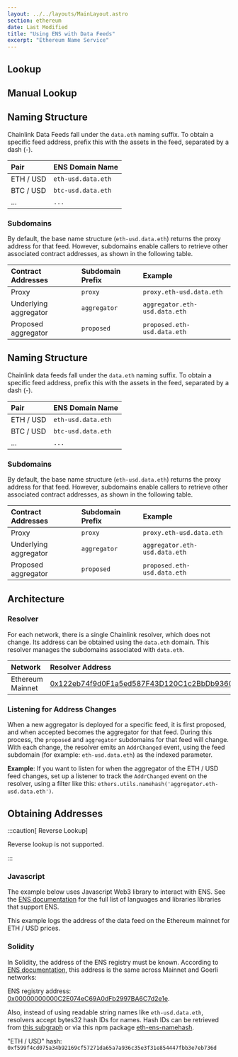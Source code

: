 ```yaml
---
layout: ../../layouts/MainLayout.astro
section: ethereum
date: Last Modified
title: "Using ENS with Data Feeds"
excerpt: "Ethereum Name Service"
---
```



## Lookup

<EnsLookupForm client:idle />

## Manual Lookup

<EnsManualLookupForm client:idle />

## Naming Structure

Chainlink Data Feeds fall under the `data.eth` naming suffix. To obtain a specific feed address, prefix this with the assets in the feed, separated by a dash (-).

| Pair      | ENS Domain Name    |
| :-------- | :----------------- |
| ETH / USD | `eth-usd.data.eth` |
| BTC / USD | `btc-usd.data.eth` |
| ...       | `...`              |

### Subdomains

By default, the base name structure (`eth-usd.data.eth`) returns the proxy address for that feed. However, subdomains enable callers to retrieve other associated contract addresses, as shown in the following table.

| Contract Addresses    | Subdomain Prefix | Example                       |
| :-------------------- | :--------------- | :---------------------------- |
| Proxy                 | `proxy`          | `proxy.eth-usd.data.eth`      |
| Underlying aggregator | `aggregator`     | `aggregator.eth-usd.data.eth` |
| Proposed aggregator   | `proposed`       | `proposed.eth-usd.data.eth`   |

## Naming Structure

Chainlink data feeds fall under the `data.eth` naming suffix. To obtain a specific feed address, prefix this with the assets in the feed, separated by a dash (-).

| Pair      | ENS Domain Name    |
| :-------- | :----------------- |
| ETH / USD | `eth-usd.data.eth` |
| BTC / USD | `btc-usd.data.eth` |
| ...       | `...`              |

### Subdomains

By default, the base name structure (`eth-usd.data.eth`) returns the proxy address for that feed. However, subdomains enable callers to retrieve other associated contract addresses, as shown in the following table.

| Contract Addresses    | Subdomain Prefix | Example                       |
| :-------------------- | :--------------- | :---------------------------- |
| Proxy                 | `proxy`          | `proxy.eth-usd.data.eth`      |
| Underlying aggregator | `aggregator`     | `aggregator.eth-usd.data.eth` |
| Proposed aggregator   | `proposed`       | `proposed.eth-usd.data.eth`   |

## Architecture

### Resolver

For each network, there is a single Chainlink resolver, which does not change. Its address can be obtained using the `data.eth` domain. This resolver manages the subdomains associated with `data.eth`.

| Network          | Resolver Address                                                                                                         |
| :--------------- | :----------------------------------------------------------------------------------------------------------------------- |
| Ethereum Mainnet | [0x122eb74f9d0F1a5ed587F43D120C1c2BbDb9360B](https://app.ens.domains/address/0x122eb74f9d0F1a5ed587F43D120C1c2BbDb9360B) |

### Listening for Address Changes

When a new aggregator is deployed for a specific feed, it is first proposed, and when accepted becomes the aggregator for that feed. During this process, the `proposed` and `aggregator` subdomains for that feed will change. With each change, the resolver emits an `AddrChanged` event, using the feed subdomain (for example: `eth-usd.data.eth`) as the indexed parameter.

**Example**: If you want to listen for when the aggregator of the ETH / USD feed changes, set up a listener to track the `AddrChanged` event on the resolver, using a filter like this: `ethers.utils.namehash('aggregator.eth-usd.data.eth')`.

## Obtaining Addresses

:::caution[ Reverse Lookup]

Reverse lookup is not supported.

:::

### Javascript

The example below uses Javascript Web3 library to interact with ENS. See the [ENS documentation](https://docs.ens.domains/dapp-developer-guide/resolving-names) for the full list of languages and libraries libraries that support ENS.

This example logs the address of the data feed on the Ethereum mainnet for ETH / USD prices.

<CodeSample src="samples/PriceFeeds/ENSConsumer.js" />

### Solidity

In Solidity, the address of the ENS registry must be known. According to [ENS documentation](https://docs.ens.domains/ens-deployments), this address is the same across Mainnet and Goerli networks:

ENS registry address: [0x00000000000C2E074eC69A0dFb2997BA6C7d2e1e](https://etherscan.io/address/0x00000000000C2E074eC69A0dFb2997BA6C7d2e1e).

Also, instead of using readable string names like `eth-usd.data.eth`, resolvers accept bytes32 hash IDs for names. Hash IDs can be retrieved from [this subgraph](https://thegraph.com/explorer/subgraph/ensdomains/ens) or via this npm package [eth-ens-namehash](https://www.npmjs.com/package/@ensdomains/eth-ens-namehash).

"ETH / USD" hash: `0xf599f4cd075a34b92169cf57271da65a7a936c35e3f31e854447fbb3e7eb736d`

<CodeSample src="samples/PriceFeeds/ENSConsumer.sol" />
